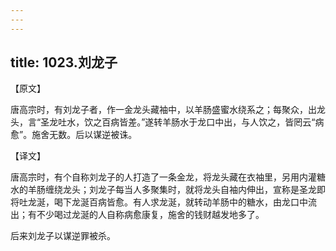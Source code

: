 ```yaml
---
---
---
```

title: 1023.刘龙子
---



【原文】

唐高宗时，有刘龙子者，作一金龙头藏袖中，以羊肠盛蜜水绕系之；每聚众，出龙头，言“圣龙吐水，饮之百病皆差。”遂转羊肠水于龙口中出，与人饮之，皆罔云“病愈”。施舍无数。后以谋逆被诛。

【译文】

唐高宗时，有个自称刘龙子的人打造了一条金龙，将龙头藏在衣袖里，另用内灌糖水的羊肠缠绕龙头；刘龙子每当人多聚集时，就将龙头自袖内伸出，宣称是圣龙即将吐龙涎，喝下龙涎百病皆愈。有人求龙涎，就转动羊肠中的糖水，由龙口中流出；有不少喝过龙涎的人自称病愈康复，施舍的钱财越发地多了。

后来刘龙子以谋逆罪被杀。